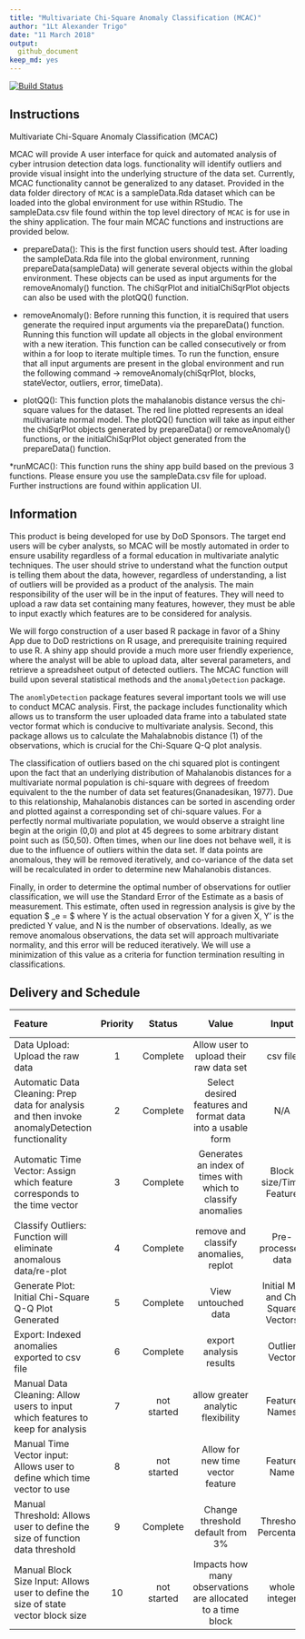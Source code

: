 ```yaml
---
title: "Multivariate Chi-Square Anomaly Classification (MCAC)"
author: "1Lt Alexander Trigo"
date: "11 March 2018"
output: 
  github_document
keep_md: yes
---
```

[![Build Status](https://travis-ci.org/citation891/MCAC.svg?branch=master)](https://travis-ci.org/citation891/MCAC)

## Instructions

Multivariate Chi-Square Anomaly Classification (MCAC)

MCAC will provide A user interface for quick and automated analysis of cyber intrusion detection data logs.  functionality will identify outliers and provide visual insight into the underlying structure of the data set.  Currently, MCAC functionality cannot be generalized to any dataset.  Provided in the data folder directory of `MCAC` is a sampleData.Rda dataset which can be loaded into the global environment for use within RStudio.  The sampleData.csv file found within the top level directory of `MCAC` is for use in the shiny application.  The four main MCAC functions and instructions are provided below.

* prepareData(): This is the first function users should test.  After loading the sampleData.Rda file into the global environment, running prepareData(sampleData) will generate several objects within the global environment.  These objects can be used as input arguments for the removeAnomaly() function.  The chiSqrPlot and initialChiSqrPlot objects can also be used with the plotQQ() function.

* removeAnomaly(): Before running this function, it is required that users generate the required input arguments via the prepareData() function.  Running this function will update all objects in the global environment with a new iteration.  This function can be called consecutively or from within a for loop to iterate multiple times.  To run the function, ensure that all input arguments are present in the global environment and run the following command -> removeAnomaly(chiSqrPlot, blocks, stateVector, outliers, error, timeData).

* plotQQ(): This function plots the mahalanobis distance versus the chi-square values for the dataset.  The red line plotted represents an ideal multivariate normal model.  The plotQQ() function will take as input either the chiSqrPlot objects generated by prepareData() or removeAnomaly() functions, or the initialChiSqrPlot object generated from the prepareData() function.

*runMCAC(): This function runs the shiny app build based on the previous 3 functions.  Please ensure you use the sampleData.csv file for upload.  Further instructions are found within application UI.



## Information

  This product is being developed for use by DoD Sponsors.  The target end users will be cyber analysts, so MCAC will be mostly automated in order to ensure usability regardless of a formal education in multivariate analytic techniques.  The user should strive to understand what the function output is telling them about the data, however, regardless of understanding, a list of outliers will be provided as a product of the analysis.  The main responsibility of the user will be in the input of features.  They will need to upload a raw data set containing many features, however, they must be able to input exactly which features are to be considered for analysis.
  
  We will forgo construction of a user based R package in favor of a Shiny App due to DoD restrictions on R usage, and prerequisite training required to use R.  A shiny app should provide a much more user friendly experience, where the analyst will be able to upload data, alter several parameters, and retrieve a spreadsheet output of detected outliers.  The MCAC function will build upon several statistical methods and the `anomalyDetection` package.
  
  The `anomlyDetection` package features several important tools we will use to conduct MCAC analysis.  First, the package includes functionality which allows us to transform the user uploaded data frame into a tabulated state vector format which is conducive to multivariate analysis.  Second, this package allows us to calculate the Mahalabnobis distance (1) of the observations, which is crucial for the Chi-Square Q-Q plot analysis.
  

  The classification of outliers based on the chi squared plot is contingent upon the fact that an underlying distribution of Mahalanobis distances for a multivariate normal population is chi-square with degrees of freedom equivalent to the the number of data set features(Gnanadesikan, 1977).  Due to this relationship, Mahalanobis distances can be sorted in ascending order and plotted against a corresponding set of chi-square values.  For a perfectly normal multivariate population, we would observe a straight line begin at the origin (0,0) and plot at 45 degrees to some arbitrary distant point such as (50,50).  Often times, when our line does not behave well, it is due to the influence of outliers within the data set.  If data points are anomalous, they will be removed iteratively, and co-variance of the data set will be recalculated in order to determine new Mahalanobis distances.

Finally, in order to determine the optimal number of observations for outlier classification, we will use the Standard Error of the Estimate as a basis of measurement. This estimate, often used in regression analysis is give by the equation $ \sigma_e = \sqrt\frac{\Sigma(Y - Y')^2}{N} $ where Y is the actual observation Y for a given X, Y' is the predicted Y value, and N is the number of observations.  Ideally, as we remove anomalous observations, the data set will approach multivariate normality, and this error will be reduced iteratively.  We will use a minimization of this value as a criteria for function termination resulting in classifications. 


## Delivery and Schedule

|Feature|Priority|Status|Value|Input|Output|Use|Deadline Viability?|Needed?|
|:----------------|:---:|:-------:|:---------------------:|:-------------:|:---------------:|:-------------:|:---:|:---:|
|Data Upload: Upload the raw data| 1 |Complete| Allow user to upload their raw data set| csv file  | N/A | N/A  | Yes | Yes | 
|Automatic Data Cleaning: Prep data for analysis and then invoke anomalyDetection functionality| 2 | Complete  | Select desired features and format data into a usable form  | N/A | N/A | N/A| Yes | Yes |
|Automatic Time Vector: Assign which feature corresponds to the time vector|3| Complete  | Generates an index of times with which to classify anomalies | Block size/Time Feature | Vector of Time/Date Ranges  | Better outlier location description  | Yes| Yes |
|Classify Outliers: Function will eliminate anomalous data/re-plot|4| Complete  | remove and classify anomalies, replot  | Pre-processed data  | Chi-Square Q-Q plot/anomalies | Find anomalies and assess multivariate normality | Yes  | Yes  |
|Generate Plot: Initial Chi-Square Q-Q Plot Generated| 5 | Complete | View untouched data | Initial MD and Chi Square Vectors | Initial Q-Q Plot | Inspect untouched data structure | Likely| No |
|Export: Indexed anomalies exported to csv file| 6 | Complete | export analysis results | Outlier Vector | csv file| easy snapshot of results  | Maybe | No |
|Manual Data Cleaning: Allow users to input which features to keep for analysis|7| not started  | allow greater analytic flexibility |  Feature Names | See 1-5 | adapt to raw data format change/new feature criteria  | Unlikely  | No |
|Manual Time Vector input: Allows user to define which time vector to use|8| not started | Allow for new time vector feature| Feature Name | See 3| adapt to raw data format change/new feature criteria   | Unlikely  | No |
|Manual Threshold: Allows user to define the size of function data threshold| 9 | Complete  | Change threshold default from 3% | Threshold Percentage| See 4 | Consider greater data range for classification  | Unlikely | No |   
|Manual Block Size Input: Allows user to define the size of state vector block size|10| not started  | Impacts how many observations are allocated to a time block | whole integer| altered Time vector and state vector| user can alter size of time block size and time vector size | Unlikely  | No |
